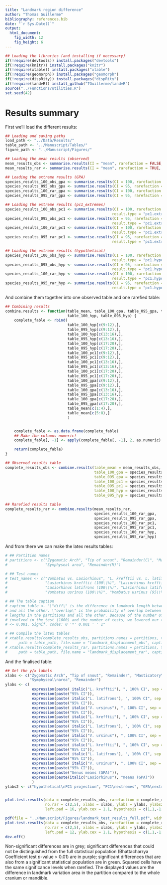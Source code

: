 ```yaml
---
title: "Landmark region difference"
author: "Thomas Guillerme"
bibliography: references.bib
date: "`r Sys.Date()`"
output:
  html_document:
    fig_width: 12
    fig_height: 6
---
```


```r
## Loading the libraries (and installing if necessary)
if(!require(devtools)) install.packages("devtools")
if(!require(knitr)) install.packages("knitr")
if(!require(xtable)) install.packages("xtable")
if(!require(geomorph)) install.packages("geomorph")
if(!require(dispRity)) install.packages("dispRity")
if(!require(landvR)) install_github("TGuillerme/landvR")
source("../Functions/utilities.R")
set.seed(42)
```

# Results summary


First we'll load the different results:

```r
## Loading and saving paths
load_path <- "../Data/Results/"
table_path <- "../Manuscript/Tables/"
figure_path <- "../Manuscript/Figures/"

## Loading the mean results (observed)
mean_results_obs <- summarise.results(CI = "mean", rarefaction = FALSE, rounding = 4)
mean_results_rar <- summarise.results(CI = "mean", rarefaction = TRUE, rounding = 4)

## Loading the extreme results (GPA)
species_results_100_obs_gpa <- summarise.results(CI = 100, rarefaction = FALSE, rounding = 4)
species_results_095_obs_gpa <- summarise.results(CI = 95, rarefaction = FALSE, rounding = 4)
species_results_100_rar_gpa <- summarise.results(CI = 100, rarefaction = TRUE, rounding = 4)
species_results_095_rar_gpa <- summarise.results(CI = 95, rarefaction = TRUE, rounding = 4)

## Loading the extreme results (pc1_extremes)
species_results_100_obs_pc1 <- summarise.results(CI = 100, rarefaction = FALSE, rounding = 4,
                                                result.type = "pc1.extremes")
species_results_095_obs_pc1 <- summarise.results(CI = 95, rarefaction = FALSE, rounding = 4,
                                                result.type = "pc1.extremes")
species_results_100_rar_pc1 <- summarise.results(CI = 100, rarefaction = TRUE, rounding = 4,
                                                result.type = "pc1.extremes")
species_results_095_rar_pc1 <- summarise.results(CI = 95, rarefaction = TRUE, rounding = 4,
                                                result.type = "pc1.extremes")

## Loading the extreme results (hypothetical)
species_results_100_obs_hyp <- summarise.results(CI = 100, rarefaction = FALSE, rounding = 4,
                                                result.type = "pc1.hypothetical")
species_results_095_obs_hyp <- summarise.results(CI = 95, rarefaction = FALSE, rounding = 4,
                                                result.type = "pc1.hypothetical")
species_results_100_rar_hyp <- summarise.results(CI = 100, rarefaction = TRUE, rounding = 4,
                                                result.type = "pc1.hypothetical")
species_results_095_rar_hyp <- summarise.results(CI = 95, rarefaction = TRUE, rounding = 4,
                                                result.type = "pc1.hypothetical")
```

And combine them together into one observed table and one rarefied table:

```r
## Combining results
combine.results <- function(table_mean, table_100_gpa, table_095_gpa, table_100_pc1, table_095_pc1,
                            table_100_hyp, table_095_hyp) {
    complete_fable <- rbind(
                            table_100_hyp[c(9:12),],
                            table_095_hyp[c(9:12),],
                            table_100_hyp[c(13:16),],
                            table_095_hyp[c(13:16),],
                            table_100_hyp[c(17:20),],
                            table_095_hyp[c(17:20),],
                            table_100_pc1[c(9:12),],
                            table_095_pc1[c(9:12),],
                            table_100_pc1[c(13:16),],
                            table_095_pc1[c(13:16),],
                            table_100_pc1[c(17:20),],
                            table_095_pc1[c(17:20),],
                            table_100_gpa[c(9:12),],
                            table_095_gpa[c(9:12),],
                            table_100_gpa[c(13:16),],
                            table_095_gpa[c(13:16),],
                            table_100_gpa[c(17:20),],
                            table_095_gpa[c(17:20),],
                            table_mean[c(1:4),],
                            table_mean[c(5:8),]
                            )


    complete_fable <- as.data.frame(complete_fable)
    ## Make the columns numeric!
    complete_fable[, -1] <- apply(complete_fable[, -1], 2, as.numeric)

    return(complete_fable)
}

## Observed results table
complete_results_obs <- combine.results(table_mean = mean_results_obs,
                                        table_100_gpa = species_results_100_obs_gpa,
                                        table_095_gpa = species_results_095_obs_gpa,
                                        table_100_pc1 = species_results_100_obs_pc1,
                                        table_095_pc1 = species_results_095_obs_pc1,
                                        table_100_hyp = species_results_100_obs_hyp,
                                        table_095_hyp = species_results_095_obs_hyp)

## Rarefied results table
complete_results_rar <- combine.results(mean_results_rar,
                                        species_results_100_rar_gpa,
                                        species_results_095_rar_gpa,
                                        species_results_100_rar_pc1,
                                        species_results_095_rar_pc1,
                                        species_results_100_rar_hyp,
                                        species_results_095_rar_hyp)
```

And from there we can make the latex results tables:

```r
# ## Partition names
# partitions <- c("Zygomatic Arch", "Tip of snout", "Remainder(C)", "Masticatory insertions",
#                 "Symphyseal area", "Remainder(M)")

# ## Test names
# test_names <- c("Vombatus vs. Lasiorhinus", "L. krefftii vs. L. latifrons",
#                 "Lasiorhinus krefftii (100\\%)", "Lasiorhinus krefftii (95\\%)",
#                 "Lasiorhinus latifrons (100\\%)", "Lasiorhinus latifrons (95\\%)",
#                 "Vombatus usrinus (100\\%)", "Vombatus usrinus (95\\%)")

# ## The table caption
# caption_table <- "\"diff\" is the difference in landmark length between the ones from the partition
# and all the other. \"overlap\" is the probability of overlap between the distribution of the landmark
# lengths in the partitions and all the other. Because of the number of bootstrap pseudo-replicates
# involved in the test (1000) and the number of tests, we lowered our threshold for rejecting H0 to p
# <= 0.001. Signif. codes: 0 '*' 0.001 ' ' 1"

# ## Compile the latex tables
# xtable.results(complete_results_obs, partitions.names = partitions, test.names = test_names,
#     path = table_path, file.name = "landmark_displacement_obs", caption = caption_table)
# xtable.results(complete_results_rar, partitions.names = partitions, test.names = test_names,
#     path = table_path, file.name = "landmark_displacement_rar", caption = caption_table)
```

And the finalised fable:

```r
## Get the y/x labels
xlabs <- c("Zygomatic Arch", "Tip of snout", "Remainder", "Masticatory\nmuscle insertions",
           "Symphyseal\narea", "Remainder")
ylabs <- c(
            expression(paste( italic("L. krefftii"), ", 100% CI", sep = "")),
            expression(paste("95% CI")),
            expression(paste( italic("L. latifrons"), ", 100% CI", sep = "")),
            expression(paste("95% CI")),
            expression(paste( italic("V. ursinus"), ", 100% CI", sep = "")),
            expression(paste("95% CI")),
            expression(paste( italic("L. krefftii"), ", 100% CI", sep = "")),
            expression(paste("95% CI")),
            expression(paste( italic("L. latifrons"), ", 100% CI", sep = "")),
            expression(paste("95% CI")),
            expression(paste( italic("V. ursinus"), ", 100% CI", sep = "")),
            expression(paste("95% CI")),
            expression(paste( italic("L. krefftii"), ", 100% CI", sep = "")),
            expression(paste("95% CI")),
            expression(paste( italic("L. latifrons"), ", 100% CI", sep = "")),
            expression(paste("95% CI")),
            expression(paste( italic("V. ursinus"), ", 100% CI", sep = "")),
            expression(paste("95% CI")),
            expression(paste("Genus means (GPA)")),
            expression(paste(italic("Lasiorhinus"), "means (GPA)"))
            )  
ylabs2 <- c("hypothetical\nPC1 projection", "PC1\nextremes", "GPA\nextremes")


plot.test.results(data = complete_results_obs, rarefaction = complete_results_rar, p.value = 0.001,
                  no.rar = c(2,5), xlabs = xlabs, ylabs = ylabs, ylabs2 = ylabs2, digits = 3,
                  left.pad = 16, ylab.cex = 1.1, hypothesis = c(1,1,-1,1,1,-1), col.hypo = "yellow") #deepskyblue turquoise2 steelblue
```

```r
pdf(file = "../Manuscript/Figures/landmark_test_results_full.pdf", width = 12, height = 8)
plot.test.results(data = complete_results_obs, rarefaction = complete_results_rar, p.value = 0.001,
                  no.rar = c(2,5), xlabs = xlabs, ylabs = ylabs, ylabs2 = ylabs2, digits = 3,
                  left.pad = 12, ylab.cex = 1.1, hypothesis = c(1,1,-1,1,1,-1), col.hypo = "yellow")
dev.off()
```

Non-significant differences are in grey; significant differences that could not be distinguished from the full statistical population (Bhattacharrya Coefficient test _p_-value > 0.01) are in purple; significant differences that are also from a significant statistical population are in green. Squared cells have the same significance levels when rarefied. The displayed values are the difference in landmark variation area in the partition compared to the whole cranium or mandible.
